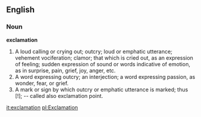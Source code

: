 ==English==

===Noun===

'''exclamation'''

#A loud calling or crying out; outcry; loud or emphatic utterance; vehement vociferation; clamor; that which is cried out, as an expression of feeling; sudden expression of sound or words indicative of emotion, as in surprise, pain, grief, joy, anger, etc.
#A word expressing outcry; an interjection; a word expressing passion, as wonder, fear, or grief.
#A mark or sign by which outcry or emphatic utterance is marked; thus [!]; -- called also exclamation point.

[[it:exclamation]]
[[pl:Exclamation]]